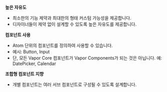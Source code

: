 **높은 자유도**

-   최소한의 기능 제약과 최대한의 형태 커스텀 가능성을 제공합니다.
-   디자이너들이 제약 없이 설계할 수 있도록 높은 자유도를 제공합니다.

**컴포넌트 사용**

-   Atom 단위의 컴포넌트를 정의하여 사용할 수 있습니다.
-   예시: Button, Input
-   단, 모든 Vapor Core 컴포넌트가 Vapor Components가 되는 것은 아닙니다. 예: DatePicker, Calendar

**조합형 컴포넌트 지향**

-   개별 컴포넌트는 여러 서브 컴포넌트로 구성될 수 있도록 설계합니다.
